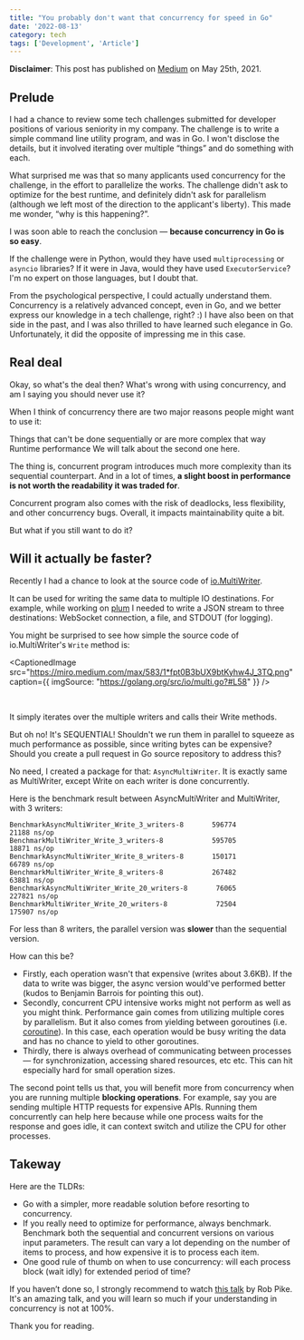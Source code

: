 ```yaml
---
title: "You probably don't want that concurrency for speed in Go"
date: '2022-08-13'
category: tech
tags: ['Development', 'Article']
---
```




**Disclaimer**: This post has published on [Medium](https://medium.com/nerd-for-tech/you-probably-dont-want-that-concurrency-in-go-109421e8d23) on May 25th, 2021.

## Prelude

I had a chance to review some tech challenges submitted for developer positions of various seniority in my company. The challenge is to write a simple command line utility program, and was in Go. I won't disclose the details, but it involved iterating over multiple “things” and do something with each.

What surprised me was that so many applicants used concurrency for the challenge, in the effort to parallelize the works. The challenge didn't ask to optimize for the best runtime, and definitely didn't ask for parallelism (although we left most of the direction to the applicant's liberty). This made me wonder, “why is this happening?”.

I was soon able to reach the conclusion — **because concurrency in Go is so easy**.

If the challenge were in Python, would they have used `multiprocessing` or `asyncio` libraries? If it were in Java, would they have used `ExecutorService`? I'm no expert on those languages, but I doubt that.

From the psychological perspective, I could actually understand them. Concurrency is a relatively advanced concept, even in Go, and we better express our knowledge in a tech challenge, right? :) I have also been on that side in the past, and I was also thrilled to have learned such elegance in Go. Unfortunately, it did the opposite of impressing me in this case.

## Real deal

Okay, so what's the deal then? What's wrong with using concurrency, and am I saying you should never use it?

When I think of concurrency there are two major reasons people might want to use it:

Things that can't be done sequentially or are more complex that way
Runtime performance
We will talk about the second one here.

The thing is, concurrent program introduces much more complexity than its sequential counterpart. And in a lot of times, **a slight boost in performance is not worth the readability it was traded for**.

Concurrent program also comes with the risk of deadlocks, less flexibility, and other concurrency bugs. Overall, it impacts maintainability quite a bit.

But what if you still want to do it?

## Will it actually be faster?

Recently I had a chance to look at the source code of [io.MultiWriter](https://golang.org/pkg/io/#MultiWriter).

It can be used for writing the same data to multiple IO destinations. For example, while working on [plum](https://github.com/sanggonlee/plum) I needed to write a JSON stream to three destinations: WebSocket connection, a file, and STDOUT (for logging).

You might be surprised to see how simple the source code of io.MultiWriter's `Write` method is:

<CaptionedImage
  src="https://miro.medium.com/max/583/1*fpt0B3bUX9btKyhw4J_3TQ.png"
  caption={{
    imgSource: "https://golang.org/src/io/multi.go?#L58"
  }}
/>

<br/>

It simply iterates over the multiple writers and calls their Write methods.

But oh no! It's SEQUENTIAL! Shouldn't we run them in parallel to squeeze as much performance as possible, since writing bytes can be expensive? Should you create a pull request in Go source repository to address this?

No need, I created a package for that: `AsyncMultiWriter`. It is exactly same as MultiWriter, except Write on each writer is done concurrently.

Here is the benchmark result between AsyncMultiWriter and MultiWriter, with 3 writers:

```
BenchmarkAsyncMultiWriter_Write_3_writers-8       596774             21188 ns/op
BenchmarkMultiWriter_Write_3_writers-8            595705             18871 ns/op
BenchmarkAsyncMultiWriter_Write_8_writers-8       150171             66789 ns/op
BenchmarkMultiWriter_Write_8_writers-8            267482             63881 ns/op
BenchmarkAsyncMultiWriter_Write_20_writers-8       76065            227821 ns/op
BenchmarkMultiWriter_Write_20_writers-8            72504            175907 ns/op
```

For less than 8 writers, the parallel version was __slower__ than the sequential version.

How can this be?

- Firstly, each operation wasn't that expensive (writes about 3.6KB). If the data to write was bigger, the async version would've performed better (kudos to Benjamin Barrois for pointing this out).
- Secondly, concurrent CPU intensive works might not perform as well as you might think. Performance gain comes from utilizing multiple cores by parallelism. But it also comes from yielding between goroutines (i.e. [coroutine](https://en.wikipedia.org/wiki/Coroutine)). In this case, each operation would be busy writing the data and has no chance to yield to other goroutines.
- Thirdly, there is always overhead of communicating between processes — for synchronization, accessing shared resources, etc etc. This can hit especially hard for small operation sizes.

The second point tells us that, you will benefit more from concurrency when you are running multiple __blocking operations__. For example, say you are sending multiple HTTP requests for expensive APIs. Running them concurrently can help here because while one process waits for the response and goes idle, it can context switch and utilize the CPU for other processes.

## Takeway

Here are the TLDRs:

- Go with a simpler, more readable solution before resorting to concurrency.
- If you really need to optimize for performance, always benchmark. Benchmark both the sequential and concurrent versions on various input parameters. The result can vary a lot depending on the number of items to process, and how expensive it is to process each item.
- One good rule of thumb on when to use concurrency: will each process block (wait idly) for extended period of time?

If you haven’t done so, I strongly recommend to watch [this talk](https://blog.golang.org/waza-talk) by Rob Pike. It's an amazing talk, and you will learn so much if your understanding in concurrency is not at 100%.

Thank you for reading.